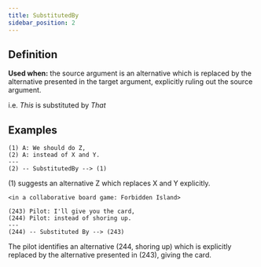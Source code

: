 ```yaml
---
title: SubstitutedBy
sidebar_position: 2
---
```


## Definition

**Used when:** the source argument is an alternative which is replaced by the alternative presented in the target argument, explicitly ruling out the source argument.

i.e. *This* is substituted by *That*

## Examples

```
(1) A: We should do Z,
(2) A: instead of X and Y.
---
(2) -- SubstitutedBy --> (1)
```
(1) suggests an alternative Z which replaces X and Y explicitly.

```
<in a collaborative board game: Forbidden Island>

(243) Pilot: I'll give you the card,
(244) Pilot: instead of shoring up.
---
(244) -- Substituted By --> (243)
```
The pilot identifies an alternative (244, shoring up) which is explicitly replaced by the alternative presented in (243), giving the card.